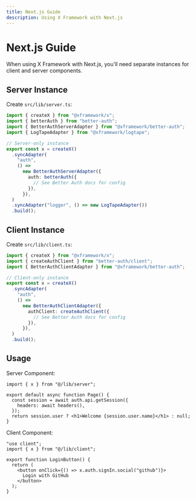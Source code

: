 ```yaml
---
title: Next.js Guide
description: Using X Framework with Next.js
---
```


# Next.js Guide

When using X Framework with Next.js, you'll need separate instances for client and server components.

## Server Instance

Create `src/lib/server.ts`:

```ts
import { createX } from "@xframework/x";
import { betterAuth } from "better-auth";
import { BetterAuthServerAdapter } from "@xframework/better-auth";
import { LogTapeAdapter } from "@xframework/logtape";

// Server-only instance
export const x = createX()
  .syncAdapter(
    "auth",
    () =>
      new BetterAuthServerAdapter({
        auth: betterAuth({
          // See Better Auth docs for config
        }),
      }),
  )
  .syncAdapter("logger", () => new LogTapeAdapter())
  .build();
```

## Client Instance

Create `src/lib/client.ts`:

```ts
import { createX } from "@xframework/x";
import { createAuthClient } from "better-auth/client";
import { BetterAuthClientAdapter } from "@xframework/better-auth";

// Client-only instance
export const x = createX()
  .syncAdapter(
    "auth",
    () =>
      new BetterAuthClientAdapter({
        authClient: createAuthClient({
          // See Better Auth docs for config
        }),
      }),
  )
  .build();
```

## Usage

Server Component:

```tsx
import { x } from "@/lib/server";

export default async function Page() {
  const session = await auth.api.getSession({
    headers: await headers(),
  });
  return session.user ? <h1>Welcome {session.user.name}</h1> : null;
}
```

Client Component:

```tsx
"use client";
import { x } from "@/lib/client";

export function LoginButton() {
  return (
    <button onClick={() => x.auth.signIn.social("github")}>
      Login with GitHub
    </button>
  );
}
```
